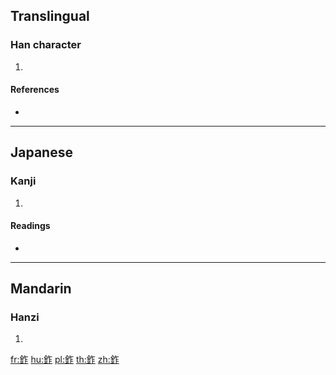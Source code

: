 {{character info/new}}
==Translingual==

===Han character===
{{Han char|rn=167|rad=金|as=05|sn=13|four=|canj=COS}}

# {{defn|Han|sort=金05}}

====References====
* {{Han ref|kx=1300.050|dkj=40276|dj=1802.180|hdz=64187.030|uh=923C|ud=37436}}

----

==Japanese==

===Kanji===
{{ja-kanji|grade=|rs=金05}}

# {{defn|lang=ja|sort=金05}}

====Readings====
* {{ja-readings|on=[[さく]] (saku), [[ざく]] (zaku)|kun=[[かま]] (kama), [[せいろう]] (seirou), [[こしき]] (koshiki)|nanori=}}

----

==Mandarin==

===Hanzi===
{{cmn-hanzi|pin=[[zuó]] ([[zuo2]])|wg=tso<sup>2</sup>}}

# {{defn|lang=cmn|sort=金05}}

[[fr:鈼]]
[[hu:鈼]]
[[pl:鈼]]
[[th:鈼]]
[[zh:鈼]]